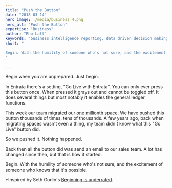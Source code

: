```yaml
---
title: "Push the Button"
date: "2018-03-14"
hero_image: ./media/business_4.png
hero_alt: "Push the Button"
expertise: "Business"
author: "Rho Lall"
keywords: "business intelligence reporting, data driven decision making, data driven decisions, using data to make decisions"
short: "

Begin. With the humility of someone who's not sure, and the excitement of someone who knows that it's possible.
"

---
```

Begin when you are unprepared. Just begin.

In Entrata there's a setting, "Go Live with Entrata". You can only ever press this button once. When pressed it grays out and cannot be toggled off. It does several things but most notably it enables the general ledger functions.

This week [our team migrated our one millionth space](https://www.entrata.com/company/press-room/article/252). We have pushed this button thousands of times, tens of thousands. A few years ago, back when migrating spaces wasn't even a thing, my team didn't know what this "Go Live" button did.

So we pushed it. Nothing happened.

Back then all the button did was send an email to our sales team. A lot has changed since then, but that is how it started.

Begin. With the humility of someone who's not sure, and the excitement of someone who knows that it's possible.

*Inspired by Seth Godin's [Beginning is underrated](http://sethgodin.typepad.com/seths_blog/2018/01/beginning-is-underrated.html).